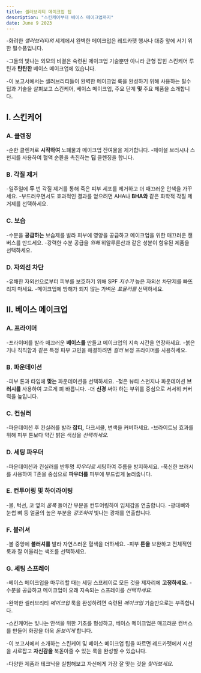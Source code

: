 ```yaml
---
title: 셀러브리티 메이크업 팁
description: "스킨케어부터 베이스 메이크업까지"
date: June 9 2023
---
```

-화려한 _셀러브리티의_ 세계에서 완벽한 메이크업은 레드카펫 행사나 대중 앞에 서기 위한 필수품입니다. 


-그들의 빛나는 외모의 비결은 숙련된 메이크업 기술뿐만 아니라 균형 잡힌 스킨케어 루틴과 **탄탄한** 베이스 메이크업에 있습니다. 


-이 보고서에서는 셀러브리티들이 완벽한 메이크업 룩을 완성하기 위해 사용하는 필수 팁과 기술을 살펴보고 스킨케어, 베이스 메이크업, 주요 단계 **및** 주요 제품을 소개합니다.

## I. 스킨케어
### A. 클렌징

-순한 클렌저로 **시작하여** 노폐물과 메이크업 잔여물을 제거합니다.
-페이셜 브러시나 스펀지를 사용하여 혈액 순환을 촉진하는 **딥** 클렌징을 합니다.
### B. 각질 제거

-일주일에 **두** 번 각질 제거를 통해 죽은 피부 세포를 제거하고 더 매끄러운 안색을 가꾸세요.
-부드러우면서도 효과적인 결과를 얻으려면 AHA나 **BHA와** 같은 화학적 각질 제거제를 선택하세요.
### C. 보습

-수분을 **공급하는** 보습제를 발라 피부에 영양을 공급하고 메이크업을 위한 매끄러운 캔버스를 만드세요.
-강력한 수분 공급을 _위해_ 히알루론산과 같은 성분이 함유된 제품을 선택하세요.
### D. 자외선 차단

-유해한 자외선으로부터 피부를 보호하기 위해 SPF _지수가_ 높은 자외선 차단제를 빠뜨리지 마세요.
-메이크업에 방해가 되지 않는 가벼운 _포뮬러를_ 선택하세요.
## II. 베이스 메이크업
### A. 프라이머

-프라이머를 발라 매끄러운 **베이스를** 만들고 메이크업의 지속 시간을 연장하세요.
-붉은기나 칙칙함과 같은 특정 피부 고민을 해결하려면 _컬러_ 보정 프라이머를 사용하세요.
### B. 파운데이션

-피부 톤과 타입에 **맞는** 파운데이션을 선택하세요.
-젖은 뷰티 스펀지나 파운데이션 **브러시를** 사용하여 고르게 펴 바릅니다.
-더 **신경** 써야 하는 부위를 중심으로 서서히 커버력을 높입니다.
### C. 컨실러

-파운데이션 후 컨실러를 발라 **잡티,** 다크서클, 변색을 커버하세요.
-브라이트닝 효과를 위해 피부 톤보다 약간 밝은 색상을 _선택하세요._
### D. 세팅 파우더

-파운데이션과 컨실러를 반투명 _파우더로_ 세팅하여 주름을 방지하세요.
-푹신한 브러시를 사용하여 T존을 중심으로 **파우더를** 피부에 부드럽게 눌러줍니다.
### E. 컨투어링 및 하이라이팅

-볼, 턱선, 코 옆의 _움푹_ 들어간 부분을 컨투어링하여 입체감을 연출합니다.
-광대뼈와 눈썹 뼈 등 얼굴의 높은 부분을 _강조하여_ 빛나는 광채를 연출합니다.
### F. 블러셔

-볼 중앙에 **블러셔를** 발라 자연스러운 혈색을 더하세요.
-피부 **톤을** 보완하고 전체적인 룩과 잘 어울리는 색조를 선택하세요.
### G. 세팅 스프레이

-베이스 메이크업을 마무리할 때는 세팅 스프레이로 모든 것을 제자리에 **고정하세요.**
-수분을 공급하고 메이크업이 오래 지속되는 스프레이를 _선택하세요._

-완벽한 셀러브리티 _메이크업_ 룩을 완성하려면 숙련된 _메이크업_ 기술만으로는 부족합니다. 


-스킨케어는 빛나는 안색을 위한 기초를 형성하고, 베이스 메이크업은 매끄러운 캔버스를 만들어 화장을 더욱 _돋보이게_ 합니다. 


-이 보고서에서 소개하는 스킨케어 및 베이스 메이크업 팁을 따르면 레드카펫에서 시선을 사로잡고 **자신감을** 북돋아줄 수 있는 룩을 완성할 수 있습니다. 


-다양한 제품과 테크닉을 실험해보고 자신에게 가장 잘 맞는 것을 _찾아보세요._